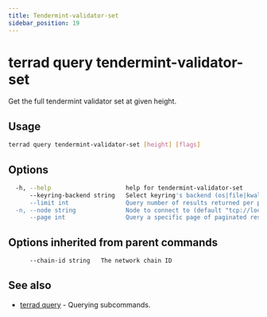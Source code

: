 ```yaml
---
title: Tendermint-validator-set
sidebar_position: 19
---
```


# terrad query tendermint-validator-set

Get the full tendermint validator set at given height. 

## Usage

```sh Terrad
terrad query tendermint-validator-set [height] [flags]
```

## Options

```sh Terrad
  -h, --help                     help for tendermint-validator-set
      --keyring-backend string   Select keyring's backend (os|file|kwallet|pass|test) (default "os")
      --limit int                Query number of results returned per page (default 100)
  -n, --node string              Node to connect to (default "tcp://localhost:26657")
      --page int                 Query a specific page of paginated results (default 1)
```

## Options inherited from parent commands

```sh Terrad
      --chain-id string   The network chain ID
```

## See also

* [terrad query](./terrad_query.mdx)	 - Querying subcommands.


